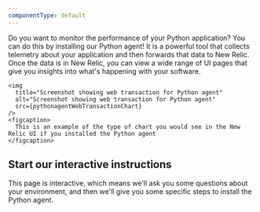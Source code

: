 ```yaml
---
componentType: default
---
```




Do you want to monitor the performance of your Python application? You can do this by installing our Python agent! It is a powerful tool that collects telemetry about your application and then forwards that data to New Relic. Once the data is in New Relic, you can view a wide range of UI pages that give you insights into what's happening with your software.


    <img
      title="Screenshot showing web transaction for Python agent"
      alt="Screenshot showing web transaction for Python agent"
      src={pythonagentWebTransactionChart}
    />
    <figcaption>
      This is an example of the type of chart you would see in the New Relic UI if you installed the Python agent
    </figcaption>

## Start our interactive instructions

This page is interactive, which means we'll ask you some questions about your environment, and then we'll give you some specific steps to install the Python agent.